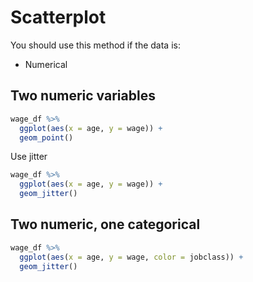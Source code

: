 # Scatterplot {#scatterplot}


:::note
You should use this method if the data is:

- Numerical 
:::



## Two numeric variables

```r

wage_df %>% 
  ggplot(aes(x = age, y = wage)) +
  geom_point()

```

Use jitter

```r

wage_df %>% 
  ggplot(aes(x = age, y = wage)) +
  geom_jitter()

```

## Two numeric, one categorical

```r

wage_df %>% 
  ggplot(aes(x = age, y = wage, color = jobclass)) +
  geom_jitter()

```
